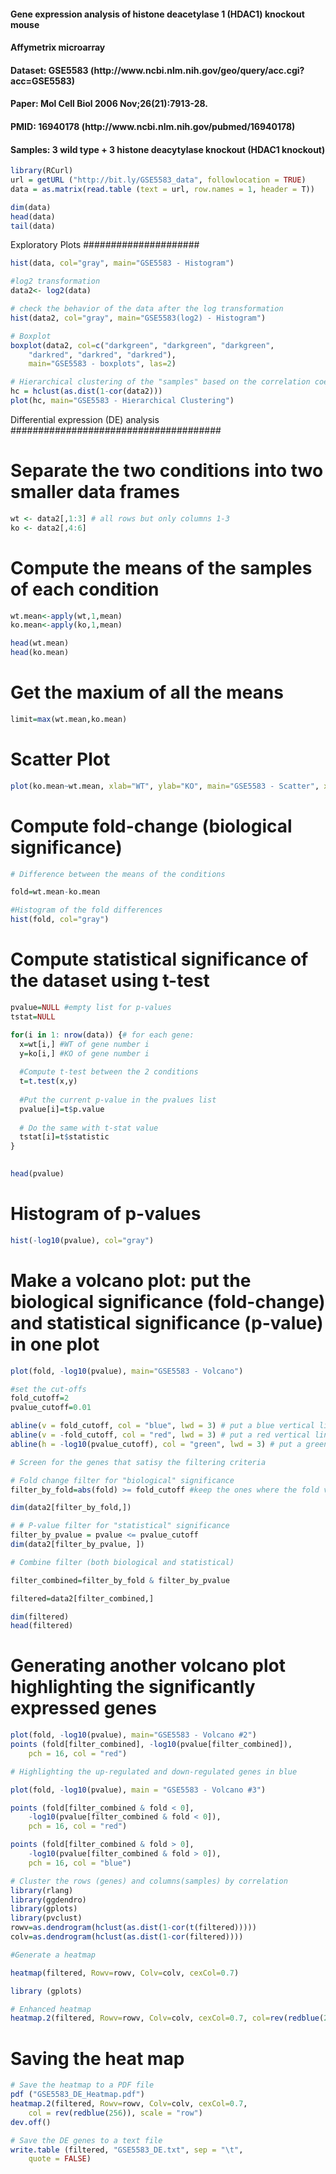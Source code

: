 #############################################################################
#### Gene expression analysis of histone deacetylase 1 (HDAC1) knockout mouse 
#### Affymetrix microarray
#### Dataset: GSE5583 (http://www.ncbi.nlm.nih.gov/geo/query/acc.cgi?acc=GSE5583)
#### Paper: Mol Cell Biol 2006 Nov;26(21):7913-28.
#### PMID: 16940178 (http://www.ncbi.nlm.nih.gov/pubmed/16940178)
#### Samples: 3 wild type + 3 histone deacytylase knockout (HDAC1 knockout)

##############################################################################




```r
library(RCurl)
url = getURL ("http://bit.ly/GSE5583_data", followlocation = TRUE)
data = as.matrix(read.table (text = url, row.names = 1, header = T))
```

```r
dim(data)
head(data)
tail(data)
```


#####################
Exploratory Plots
#####################

```r
hist(data, col="gray", main="GSE5583 - Histogram")

#log2 transformation
data2<- log2(data)

# check the behavior of the data after the log transformation
hist(data2, col="gray", main="GSE5583(log2) - Histogram")

```

```r
# Boxplot
boxplot(data2, col=c("darkgreen", "darkgreen", "darkgreen",
	"darkred", "darkred", "darkred"),
	main="GSE5583 - boxplots", las=2)
```

```r
# Hierarchical clustering of the "samples" based on the correlation coefficients of the expression values
hc = hclust(as.dist(1-cor(data2)))
plot(hc, main="GSE5583 - Hierarchical Clustering")
```

######################################
Differential expression (DE) analysis
######################################

# Separate the two conditions into two smaller data frames

```r
wt <- data2[,1:3] # all rows but only columns 1-3
ko <- data2[,4:6]
```

# Compute the means of the samples of each condition

```r
wt.mean<-apply(wt,1,mean)
ko.mean<-apply(ko,1,mean)

head(wt.mean)
head(ko.mean)

```

# Get the maxium of all the means 

```r
limit=max(wt.mean,ko.mean)
```

# Scatter Plot

```r
plot(ko.mean~wt.mean, xlab="WT", ylab="KO", main="GSE5583 - Scatter", xlim=c(0,limit), ylim=c(0,limit))

```

# Compute fold-change (biological significance)

```r
# Difference between the means of the conditions

fold=wt.mean-ko.mean

#Histogram of the fold differences
hist(fold, col="gray")
```

# Compute statistical significance of the dataset using t-test

```r
pvalue=NULL #empty list for p-values
tstat=NULL 

for(i in 1: nrow(data)) {# for each gene:
  x=wt[i,] #WT of gene number i
  y=ko[i,] #KO of gene number i
  
  #Compute t-test between the 2 conditions
  t=t.test(x,y)
  
  #Put the current p-value in the pvalues list
  pvalue[i]=t$p.value
  
  # Do the same with t-stat value
  tstat[i]=t$statistic
}
  
```

```r
head(pvalue)
```

# Histogram of p-values

```r
hist(-log10(pvalue), col="gray")
```

# Make a volcano plot: put the biological significance (fold-change) and statistical significance (p-value) in one plot

```r
plot(fold, -log10(pvalue), main="GSE5583 - Volcano")

#set the cut-offs
fold_cutoff=2
pvalue_cutoff=0.01

abline(v = fold_cutoff, col = "blue", lwd = 3) # put a blue vertical line at the fold cutoff value
abline(v = -fold_cutoff, col = "red", lwd = 3) # put a red vertical line at the negative fold cutoff value
abline(h = -log10(pvalue_cutoff), col = "green", lwd = 3) # put a green horizontal line at the pvalue cutoff
```

```r
# Screen for the genes that satisy the filtering criteria

# Fold change filter for "biological" significance
filter_by_fold=abs(fold) >= fold_cutoff #keep the ones where the fold value is greater than or equal to the fold cutoff value

dim(data2[filter_by_fold,])

# # P-value filter for "statistical" significance
filter_by_pvalue = pvalue <= pvalue_cutoff
dim(data2[filter_by_pvalue, ])
```

```r
# Combine filter (both biological and statistical)

filter_combined=filter_by_fold & filter_by_pvalue

filtered=data2[filter_combined,]

dim(filtered)
head(filtered)
```

# Generating another volcano plot highlighting the significantly expressed genes

```r
plot(fold, -log10(pvalue), main="GSE5583 - Volcano #2")
points (fold[filter_combined], -log10(pvalue[filter_combined]),
	pch = 16, col = "red")

# Highlighting the up-regulated and down-regulated genes in blue

plot(fold, -log10(pvalue), main = "GSE5583 - Volcano #3")

points (fold[filter_combined & fold < 0],
	-log10(pvalue[filter_combined & fold < 0]),
	pch = 16, col = "red")

points (fold[filter_combined & fold > 0],
	-log10(pvalue[filter_combined & fold > 0]),
	pch = 16, col = "blue")

```

```r
# Cluster the rows (genes) and columns(samples) by correlation
library(rlang)
library(ggdendro)
library(gplots)
library(pvclust)
rowv=as.dendrogram(hclust(as.dist(1-cor(t(filtered)))))
colv=as.dendrogram(hclust(as.dist(1-cor(filtered))))

#Generate a heatmap

heatmap(filtered, Rowv=rowv, Colv=colv, cexCol=0.7)
```

```r
library (gplots)

# Enhanced heatmap
heatmap.2(filtered, Rowv=rowv, Colv=colv, cexCol=0.7, col=rev(redblue(256)), scale="row")
```

# Saving the heat map

```r
# Save the heatmap to a PDF file
pdf ("GSE5583_DE_Heatmap.pdf")
heatmap.2(filtered, Rowv=rowv, Colv=colv, cexCol=0.7,
	col = rev(redblue(256)), scale = "row")
dev.off()

# Save the DE genes to a text file
write.table (filtered, "GSE5583_DE.txt", sep = "\t",
	quote = FALSE)
```

